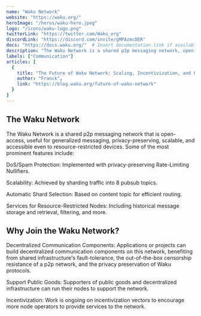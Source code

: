 ---
name: "Waku Network"
website: "https://waku.org/"
heroImage: "/heros/waku-hero.jpeg"
logo: "/icons/waku-logo.png"
twitterLink: "https://twitter.com/Waku_org"
discordLink: "https://discord.com/invite/gMPAzmcDER"
docs: "https://docs.waku.org/"  # Insert documentation link if available
description: "The Waku Network is a shared p2p messaging network, open-access, useful for generalized messaging, privacy-preserving, scalable, and accessible even to resource-restricted devices."
labels: ["Communication"]
articles: [
  {
    title: "The Future of Waku Network: Scaling, Incentivization, and Heterogeneity",
    author: "Franck",
    link: "https://blog.waku.org/future-of-waku-network"
  }
]
---

## The Waku Network

The Waku Network is a shared p2p messaging network that is open-access, useful for generalized messaging, privacy-preserving, scalable, and accessible even to resource-restricted devices. Some of the most prominent features include:

 DoS/Spam Protection: Implemented with privacy-preserving Rate-Limiting Nullifiers.

 Scalability: Achieved by sharding traffic into 8 pubsub topics.

 Automatic Shard Selection: Based on content topic for efficient routing.

 Services for Resource-Restricted Nodes: Including historical message storage and retrieval, filtering, and more.



## Why Join the Waku Network?

 Decentralized Communication Components: Applications or projects can build decentralized communication components on this network, benefiting from shared infrastructure's fault-tolerance, the out-of-the-box censorship resistance of a p2p network, and the privacy preservation of Waku protocols.
 
 Support Public Goods: Supporters of public goods and decentralized infrastructure can run their nodes to support the network.
 
 Incentivization: Work is ongoing on incentivization vectors to encourage more node operators to provide services to the network.

